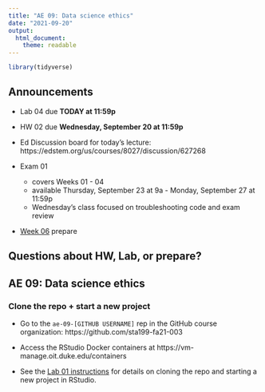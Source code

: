 ```yaml
---
title: "AE 09: Data science ethics"
date: "2021-09-20"
output: 
  html_document:
    theme: readable
---
```


```r
library(tidyverse)
```

## Announcements

- Lab 04 due **TODAY at 11:59p**

- HW 02 due **Wednesday, September 20 at 11:59p**

- Ed Discussion board for today's lecture: https://edstem.org/us/courses/8027/discussion/627268
- Exam 01 
  - covers Weeks 01 - 04
  - available Thursday, September 23 at 9a - Monday, September 27 at 11:59p
  - Wednesday's class focused on troubleshooting code and exam review

- [Week 06](https://sta199-fa21-003.netlify.app/prepare/week-06.html) prepare

## Questions about HW, Lab, or prepare?

## AE 09: Data science ethics

### Clone the repo + start a new project

- Go to the `ae-09-[GITHUB USERNAME]` rep in the GitHub course organization:  https://github.com/sta199-fa21-003

- Access the RStudio Docker containers at https://vm-manage.oit.duke.edu/containers

- See the [Lab 01 instructions](https://sta199-fa21-003.netlify.app/labs/lab-01-hello-r.html) for details on cloning the repo and starting a new project in RStudio. 


